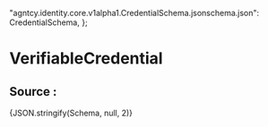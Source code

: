 
  "agntcy.identity.core.v1alpha1.CredentialSchema.jsonschema.json": CredentialSchema,
};

# VerifiableCredential
<JSONSchemaViewer schema={Schema} resolverOptions={resolverOptions} />

## Source :
<CodeBlock language="json-schema">{JSON.stringify(Schema, null, 2)}</CodeBlock>
